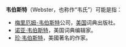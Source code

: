 '''韦伯斯特'''（Webster，也称作“韦氏”）可能是指：
* [[梅里厄姆-韦伯斯特|梅里厄姆-韦伯斯特]]公司，[[美国|美国]]词典出版社。
* [[诺亚·韦伯斯特|诺亚·韦伯斯特]]，美国词典编辑家。
* [[珍·韦伯斯特|珍·韦伯斯特]]，美國著名的作家。

{{Disambiguation|Cat=四字姓氏消歧义}}
